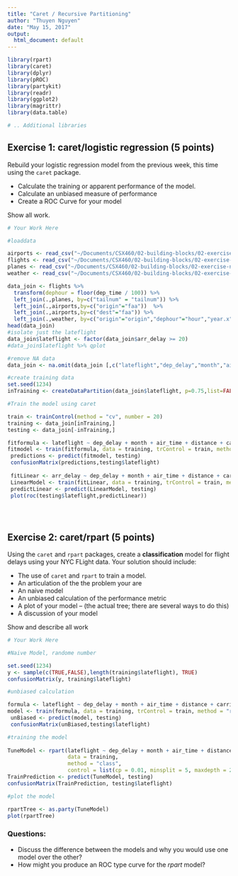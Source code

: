 ```yaml
---
title: "Caret / Recursive Partitioning"
author: "Thuyen Nguyen"
date: "May 15, 2017"
output:
  html_document: default
---
```


```r
library(rpart)
library(caret)
library(dplyr)
library(pROC)
library(partykit)
library(readr)
library(ggplot2)
library(magrittr)
library(data.table)

# .. Additional libraries
```


## Exercise 1: caret/logistic regression (5 points)

Rebuild your logistic regression model from the previous week, this time using the `caret` package. 

- Calculate the training or apparent performance of the model. 
- Calculate an unbiased measure of performance 
- Create a ROC Curve for your model

Show all work.

```r
# Your Work Here

#loaddata

airports <- read_csv("~/Documents/CSX460/02-building-blocks/02-exercise-nycflights/data/airports.csv") %>% setDT
flights <- read_csv("~/Documents/CSX460/02-building-blocks/02-exercise-nycflights/data/flights.csv") %>% setDT
planes <- read_csv("~/Documents/CSX460/02-building-blocks/02-exercise-nycflights/data/planes.csv") %>% setDT
weather <- read_csv("~/Documents/CSX460/02-building-blocks/02-exercise-nycflights/data/weather.csv") %>% setDT

data_join <- flights %>%
  transform(dephour = floor(dep_time / 100)) %>%
  left_join(.,planes, by=c("tailnum" = "tailnum")) %>% 
  left_join(.,airports,by=c("origin"="faa"))  %>%
  left_join(.,airports,by=c("dest"="faa")) %>%
  left_join(.,weather, by=c("origin"="origin","dephour"="hour","year.x"="year","month"="month","day"="day")) 
head(data_join)
#isolate just the lateflight
data_join$lateflight <- factor(data_join$arr_delay >= 20) 
#data_join$lateflight %>% qplot

#remove NA data
data_join <- na.omit(data_join [,c("lateflight","dep_delay","month","air_time","distance","carrier","lat.y","lon.y","arr_delay")])

#create training data
set.seed(1234)
inTraining <- createDataPartition(data_join$lateflight, p=0.75,list=FALSE)

#Train the model using caret

train <- trainControl(method = "cv", number = 20)
training <- data_join[inTraining,]
testing <- data_join[-inTraining,]

fitformula <- lateflight ~ dep_delay + month + air_time + distance + carrier + lat.y + lon.y
fitmodel <- train(fitformula, data = training, trControl = train, method = "glm")
 predictions <- predict(fitmodel, testing)
 confusionMatrix(predictions,testing$lateflight)
 
 fitLinear <- arr_delay ~ dep_delay + month + air_time + distance + carrier + lat.y + lon.y
 LinearModel <- train(fitLinear, data = training, trControl = train, method = "glm")
 predictLinear <- predict(LinearModel, testing)
 plot(roc(testing$lateflight,predictLinear))
 

 
```


## Exercise 2: caret/rpart (5 points)

Using the `caret` and `rpart` packages, create a **classification** model for flight delays using your NYC FLight data. Your solution should include:

- The use of `caret` and `rpart` to train a model.
- An articulation of the the problem your are 
- An naive model
- An unbiased calculation of the performance metric
- A plot of your model -- (the actual tree; there are several ways to do this)
- A discussion of your model 



Show and describe all work

```r
# Your Work Here

#Naive Model, randome number

set.seed(1234)
y <- sample(c(TRUE,FALSE),length(training$lateflight), TRUE)
confusionMatrix(y, training$lateflight)

#unbiased calculation 

formula <- lateflight ~ dep_delay + month + air_time + distance + carrier + lat.y + lon.y
model <- train(formula, data = training, trControl = train, method = "rpart")
 unBiased <- predict(model, testing)
 confusionMatrix(unBiased,testing$lateflight)

#training the model
 
TuneModel <- rpart(lateflight ~ dep_delay + month + air_time + distance + carrier + lat.y + lon.y,
                   data = training,
                   method = "class",
                   control = list(cp = 0.01, minsplit = 5, maxdepth = 20))
TrainPrediction <- predict(TuneModel, testing)
confusionMatrix(TrainPrediction, testing$lateflight)

#plot the model

rpartTree <- as.party(TuneModel)
plot(rpartTree)

```


### Questions:

- Discuss the difference between the models and why you would use one model over the other?
- How might you produce an ROC type curve for the *rpart* model? 